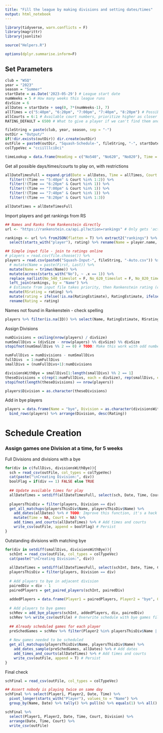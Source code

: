 ```yaml
---
title: "Fill the league by making divisions and setting dates/times"
output: html_notebook
---
```



```r
library(tidyverse, warn.conflicts = F)
library(magrittr)
library(jsonlite)

source("Helpers.R")

options(dplyr.summarise.inform=F)
```


## Set Parameters
```r
club = "WSQ"
year = "2023"
season = "Summer"
startDate = as.Date('2023-05-29') # League start date
numWeeks = 5 # How many weeks this league runs
divSize = 6
allDates = startDate + seq(0, 7*(numWeeks-1), 7)
allTimes = c("5:40pm", "6:20pm", "7:00pm", "7:40pm", "8:20pm") # Possible court times
allCourts = 6:1 # Available court numbers, prioritize higher as closer to squash office
RATING_DEFAULT = 6500 # What to give a player if we can't find them and nothing in the input file
```

```r
fileString = paste(club, year, season, sep = "-")
outDir = "Output/"
if(!dir.exists(outDir)) dir.create(outDir)
outFile = paste0(outDir, "Squash-Schedule-", fileString, "-", startDate, ".csv")
colTypeVec = "cciilllciDci"
```


```r
timeLookup = data.frame(Heading = c("No540", "No620", "No820"), Time = allTimes[c(1, 2, 5)])
```


Get all possible days/times/courts to play on, with restrictions
```r
allDateTimesFull = expand.grid(Date = allDates, Time = allTimes, Court = allCourts) %>%
  filter(!(Time == "5:40pm" & Court %in% 1:2)) %>%
  filter(!(Time == "6:20pm" & Court %in% 1)) %>%
  filter(!(Time == "7:00pm" & Court %in% 1)) %>%
  filter(!(Time == "7:40pm" & Court %in% 1)) %>%
  filter(!(Time == "8:20pm" & Court %in% 1:3))

allDateTimes = allDateTimesFull
```


Import players and get rankings from RS
```r
## Names and Ranks from Rankenstein directly
url <- "https://rankenstein.ca/api.pl?action=rankings" # Only gets 'active' players, unfortunately

rankings <- url %>% fromJSON(flatten = T) %>% extract2("rankings") %>% 
  select(starts_with("player"), rating) %>% rename(Name = player.name, ID = player.id)

## Simple input file - join to ratings online
# players = read.csv(file.choose()) %>%
players = read.csv(paste0("Squash-Input-", fileString, "-Auto.csv")) %>%
  # mutate(Name = paste(First, Last)) %>%
  mutate(Name = trimws(Name)) %>%
  mutate(across(starts_with("No"), ~ .x == 1)) %>%
  replace_na(list(No_540_timeslot = F, No_620_timeslot = F, No_820_timeslot = F)) %>%
  left_join(rankings, by = "Name") %>%
  # Estimate from input file takes priority, then Rankenstein rating (could be old or egregiously wrong), then default value if neither available
  mutate(RSrating = rating) %>%
  mutate(rating = ifelse(!is.na(RatingEstimate), RatingEstimate, ifelse(!is.na(rating), rating, RATING_DEFAULT))) %>%
  rename(Rating = rating)
```


Names not found in Rankenstein - check spelling
```r
players %>% filter(is.na(ID)) %>% select(Name, RatingEstimate, RSrating)
```

Assign Divisions
```r
numDivisions = ceiling(nrow(players) / divSize)
numSmallDivs = (divSize - nrow(players) %% divSize) %% divSize
stopifnot(numSmallDivs %% 2 == 0) # TODO: Make this work with odd number of smaller divs

numFullDivs = numDivisions - numSmallDivs
fullDivs  = 1:numFullDivs
smallDivs = (numFullDivs+1):numDivisions

divisionsWithBye = smallDivs[1:length(smallDivs) %% 2 == 1]
theseDivisions = c(rep(1:numFullDivs, each = divSize), rep(smallDivs, each = divSize-1))
stopifnot(length(theseDivisions) == nrow(players))

players$Division = as.character(theseDivisions)
```


Add in bye players
```r
players = data.frame(Name = "bye", Division = as.character(divisionsWithBye)) %>%
  bind_rows(players) %>% arrange(Division, desc(Rating))
```


# Schedule Creation

### Assign games one Division at a time, for 5 weeks

Full Divisions and divisions with a bye
```r
for(div in c(fullDivs, divisionsWithBye)){
  sch = read_csv(outFile, col_types = colTypeVec)
  cat(paste("\nCreating Division:", div))
  boolFlag = if(div == 1) FALSE else TRUE
  
  ## Update available times for play
  allDateTimes = setdiff(allDateTimesFull, select(sch, Date, Time, Court))
  
  playersThisDiv = filter(players, Division == div)
  get_all_matchups(playersThisDiv$Name, playersThisDiv$Name) %>%
    add_dates(allDates) %>% # TODO: Improve this function, it's a hack for now
    mutate(Time = NA, Court = NA) %>%
    add_times_and_courts(allDateTimes) %>% # Add times and courts
    write_csv(outFile, append = boolFlag) # Persist
}
```


Outstanding divisions with matching bye
```r
for(div in setdiff(smallDivs, divisionsWithBye)){
  schInt = read_csv(outFile, col_types = colTypeVec)
  cat(paste("\nCreating Division:", div))
  
  allDateTimes = setdiff(allDateTimesFull, select(schInt, Date, Time, Court))
  playersThisDiv = filter(players, Division == div)
  
  # Add players to bye in adjacent division
  pairedDiv = div - 1
  pairedPlayers = get_paired_players(schInt, pairedDiv)
  
  addedPlayers = data.frame(Player1 = pairedPlayers, Player2 = "bye", OtherDivPlayer = playersThisDiv$Name, Division = as.character(pairedDiv))
  
  # Add players to bye games
  schRev = add_bye_players(schInt, addedPlayers, div, pairedDiv)
  schRev %>% write_csv(outFile) # Overwrite schedule with bye games filled in
  
  ## Already scheduled games for each player
  preSchedGames = schRev %>% filter(Player2 %in% playersThisDiv$Name | Player1 %in% playersThisDiv$Name)
  
  # New games needed to be scheduled
  get_all_matchups(playersThisDiv$Name, playersThisDiv$Name) %>%
    add_dates_sample(preSchedGames, allDates) %>% # Add dates
    add_times_and_courts(allDateTimes) %>% # Add times and courts
    write_csv(outFile, append = T) # Persist
}
```


Final check
```r
schFinal = read_csv(outFile, col_types = colTypeVec)

## Assert nobody is playing twice on same day
schFinal %>% select(Player1, Player2, Date, Time) %>% 
  pivot_longer(starts_with("Player"), values_to = "Name") %>%
  group_by(Name, Date) %>% tally() %>% pull(n) %>% equals(1) %>% all() %>% stopifnot()

schFinal %>% 
  select(Player1, Player2, Date, Time, Court, Division) %>% 
  arrange(Date, Time, Court) %>%
  write_csv(outFile)

```

